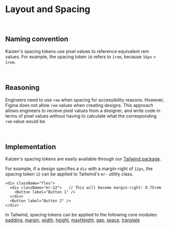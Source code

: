 
<Meta title="Systems/Layout and Spacing" />

# Layout and Spacing

<br/>

## Naming convention

Kaizen's spacing tokens use pixel values to reference equivalent rem values. For example, the spacing token `16` refers to `1rem`, because `16px` = `1rem`.

<SpacingTokens/>

<br/>

## Reasoning

Engineers need to use `rem` when spacing for accessibility reasons. However, Figma does not allow `rem` values when creating designs. This approach allows engineers to recieve pixel values from a designer, and write code in terms of pixel values without having to calculate what the corresponding `rem` value would be.

<br/>

## Implementation

Kaizen's spacing tokens are easily available through our [Tailwind package](/story/systems-tailwind-overview--page).

For example, if a design specifies a `div` with a margin-right of `12px`, the spacing token `12` can be applied to Tailwind's `mr-` utility class.

```tsx
<div className="flex">
  <div className="mr-12">   // This will become margin-right: 0.75rem
    <Button label="Button 1" />
  </div>
  <Button label="Button 2" />
</div>
```

<MarginExample/>

In Tailwind, spacing tokens can be applied to the following core modules:  
[padding](https://tailwindcss.com/docs/padding), [margin](https://tailwindcss.com/docs/margin), [width](https://tailwindcss.com/docs/width), [height](https://tailwindcss.com/docs/height), [maxHeight](https://tailwindcss.com/docs/max-height#setting-the-maximum-height), [gap](https://tailwindcss.com/docs/gap), [space](https://tailwindcss.com/docs/space), [translate](https://tailwindcss.com/docs/translate)
